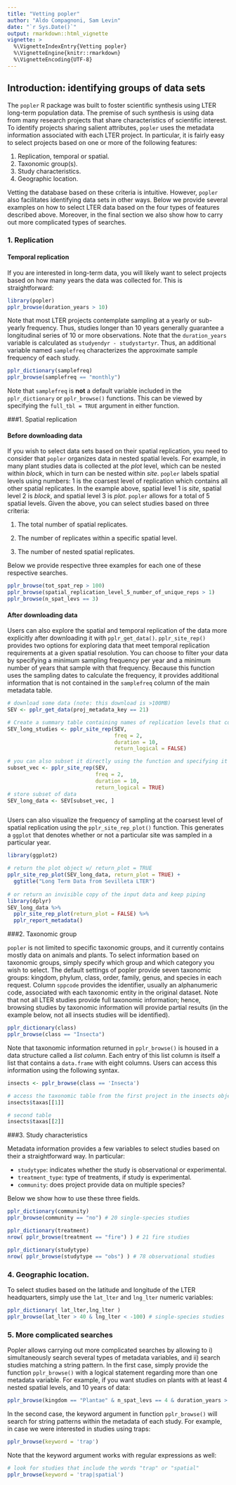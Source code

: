 ```yaml
---
title: "Vetting popler"
author: "Aldo Compagnoni, Sam Levin"
date: "`r Sys.Date()`"
output: rmarkdown::html_vignette
vignette: >
  %\VignetteIndexEntry{Vetting popler}
  %\VignetteEngine{knitr::rmarkdown}
  %\VignetteEncoding{UTF-8}
---
```


## Introduction: identifying groups of data sets

The `popler` R package was built to foster scientific synthesis using LTER long-term population data. The premise of such synthesis is using data from many research projects that share characteristics of scientific interest. To identify projects sharing salient attributes, `popler` uses the metadata information associated with each LTER project. In particular, it is fairly easy to select projects based on one or more of the following features:

 1. Replication, temporal or spatial.
 2. Taxonomic group(s).
 3. Study characteristics. 
 4. Geographic location.

Vetting the database based on these criteria is intuitive. However, `popler` also facilitates identifying data sets in other ways. Below we provide several examples on how to select LTER data based on the four types of features described above. Moreover, in the final section we also show how to carry out more complicated types of searches.

### 1. Replication
#### Temporal replication

If you are interested in long-term data, you will likely want to select projects based on how many years the data was collected for. This is straightforward: 

```r

library(popler)
pplr_browse(duration_years > 10)

```

Note that most LTER projects contemplate sampling at a yearly or sub-yearly frequency. Thus, studies longer than 10 years generally guarantee a longitudinal series of 10 or more observations. Note that the `duration_years` variable is calculated as `studyendyr - studystartyr`. Thus, an additional variable named `samplefreq` characterizes the approximate sample frequency of each study. 

```r

pplr_dictionary(samplefreq)
pplr_browse(samplefreq == "monthly")

```

Note that `samplefreq` is **not** a default variable included in the `pplr_dictionary` or `pplr_browse()` functions. This can be viewed by specifying the `full_tbl = TRUE` argument in either function.

###1. Spatial replication

#### Before downloading data

If you wish to select data sets based on their spatial replication, you need to consider that `popler` organizes data in nested spatial levels. For example, in many plant studies data is collected at the *plot* level, which can be nested within *block*, which in turn can be nested within *site*. `popler` labels spatial levels using numbers: 1 is the coarsest level of replication which contains all other spatial replicates. In the example above, spatial level 1 is *site*, spatial level 2 is *block*, and spatial level 3 is *plot*. `popler` allows for a total of 5 spatial levels. Given the above, you can select studies based on three criteria:

 1. The total number of spatial replicates.
 
 2. The number of replicates within a specific spatial level.
 
 3. The number of nested spatial replicates.

Below we provide respective three examples for each one of these respective searches.

```r
pplr_browse(tot_spat_rep > 100)
pplr_browse(spatial_replication_level_5_number_of_unique_reps > 1)
pplr_browse(n_spat_levs == 3)
```

#### After downloading data

Users can also explore the spatial and temporal replication of the data more explicitly after downloading it with `pplr_get_data()`. `pplr_site_rep()` provides two options for exploring data that meet temporal replication requirements at a given spatial resolution. You can choose to filter your data by specifying a minimum sampling frequency per year and a minimum number of years that sample with that frequency. Because this function uses the sampling dates to calculate the frequency, it provides additional information that is not contained in the `samplefreq` column of the main metadata table.


```r
# download some data (note: this download is >100MB)
SEV <- pplr_get_data(proj_metadata_key == 21)

# Create a summary table containing names of replication levels that contain 2 samples per year for 10 years. 
SEV_long_studies <- pplr_site_rep(SEV, 
                                  freq = 2, 
                                  duration = 10, 
                                  return_logical = FALSE)

# you can also subset it directly using the function and specifying it to return a logical vector
subset_vec <- pplr_site_rep(SEV,
                            freq = 2,
                            duration = 10,
                            return_logical = TRUE)
# store subset of data
SEV_long_data <- SEV[subset_vec, ]



```


Users can also visualize the frequency of sampling at the coarsest level of spatial replication using the `pplr_site_rep_plot()` function. This generates a `ggplot` that denotes whether or not a particular site was sampled in a particular year.

```r

library(ggplot2)

# return the plot object w/ return_plot = TRUE
pplr_site_rep_plot(SEV_long_data, return_plot = TRUE) +
  ggtitle("Long Term Data from Sevilleta LTER")
  
# or return an invisible copy of the input data and keep piping
library(dplyr)
SEV_long_data %>%
  pplr_site_rep_plot(return_plot = FALSE) %>%
  pplr_report_metadata()

```


###2. Taxonomic group

`popler` is not limited to specific taxonomic groups, and it currently contains mostly data on animals and plants. To select information based on taxonomic groups, simply specify which group and which category you wish to select. The default settings of popler provide seven taxonomic groups: kingdom, phylum, class, order, family, genus, and species in each request. Column `sppcode` provides the identifier, usually an alphanumeric code, associated with each taxonomic entity in the original dataset.
Note that not all LTER studies provide full taxonomic information; hence, browsing studies by taxonomic information will provide partial results (in the example below, not all insects studies will be identified).

```r
pplr_dictionary(class)
pplr_browse(class == "Insecta")
```

Note that taxonomic information returned in `pplr_browse()` is housed in a data structure called a _list column_. Each entry of this list column is itself a list that contains a `data.frame` with eight columns. Users can access this information using the following syntax.

```r

insects <- pplr_browse(class == 'Insecta')

# access the taxonomic table from the first project in the insects object
insects$taxas[[1]]

# second table
insects$taxas[[2]]

```


###3. Study characteristics

Metadata information provides a few variables to select studies based on their a straightforward way. In particular:

 - `studytype`: indicates whether the study is observational or experimental. 
 - `treatment_type`: type of treatments, if study is experimental.
 - `community`: does project provide data on multiple species?

Below we show
how to use these three fields. 

```r
pplr_dictionary(community)
pplr_browse(community == "no") # 20 single-species studies

pplr_dictionary(treatment)
nrow( pplr_browse(treatment == "fire") ) # 21 fire studies

pplr_dictionary(studytype)
nrow( pplr_browse(studytype == "obs") ) # 78 observational studies
```

### 4. Geographic location.

To select studies based on the latitude and longitude of the LTER headquarters, simply use the `lat_lter` and `lng_lter` numeric variables: 

```r
pplr_dictionary( lat_lter,lng_lter )
pplr_browse(lat_lter > 40 & lng_lter < -100) # single-species studies
```

### 5. More complicated searches

Popler allows carrying out more complicated searches by allowing to i)  simultaneously search several types of metadata variables, and ii) search studies matching a string pattern. In the first case, simply provide the function `pplr_browse()` with a logical statement regarding more than one metadata variable. For example, if you want studies on plants with at least 4 nested spatial levels, and 10 years of data:

```r

pplr_browse(kingdom == "Plantae" & n_spat_levs == 4 & duration_years > 10)

```

In the second case, the keyword argument in function `pplr_browse()` will search for string patterns within the metadata of each study. For example, in case we were interested in studies using traps:

```r

pplr_browse(keyword = 'trap')

```

Note that the keyword argument works with regular expressions as well:

```r

# look for studies that include the words "trap" or "spatial"
pplr_browse(keyword = 'trap|spatial')

```
